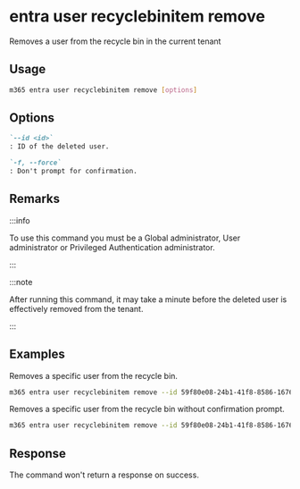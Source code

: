 
# entra user recyclebinitem remove

Removes a user from the recycle bin in the current tenant

## Usage

```sh
m365 entra user recyclebinitem remove [options]
```

## Options

```md definition-list
`--id <id>`
: ID of the deleted user.

`-f, --force`
: Don't prompt for confirmation.
```

<Global />

## Remarks

:::info

To use this command you must be a Global administrator, User administrator or Privileged Authentication administrator.

:::

:::note

After running this command, it may take a minute before the deleted user is effectively removed from the tenant.

:::

## Examples

Removes a specific user from the recycle bin.

```sh
m365 entra user recyclebinitem remove --id 59f80e08-24b1-41f8-8586-16765fd830d3
```

Removes a specific user from the recycle bin without confirmation prompt.

```sh
m365 entra user recyclebinitem remove --id 59f80e08-24b1-41f8-8586-16765fd830d3 --force
```

## Response

The command won't return a response on success.
